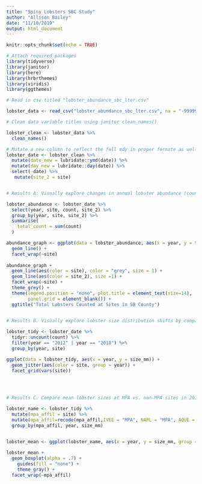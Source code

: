 ```yaml
---
title: "Spiny Lobsters SBC Study"
author: "Allison Bailey"
date: "11/10/2019"
output: html_document
---
```


```r
knitr::opts_chunk$set(echo = TRUE)
```

```r
# Attach required packages
library(tidyverse)
library(janitor)
library(here)
library(hrbrthemes)
library(viridis)
library(ggthemes)
```

```r
# Read in csv titled "lobster_abundance_sbc_lter.csv"

lobster_data <- read_csv("lobster_abundance_sbc_lter.csv", na = "-99999")
```

```r
# Clean data variable titles using janitor clean_names()

lobster_clean <- lobster_data %>%
  clean_names()

# Mutate a new column to reflect the full mdy in proper formate as well as isolating days using lubridate.
lobster_date <- lobster_clean %>% 
  mutate(date_new = lubridate::ymd(date)) %>%
  mutate(day_new = lubridate::day(date)) %>%
  select(-date) %>%
   mutate(site_2 = site)



```

```r
# Results A: Visually explore changes in annual lobster abundance (counts) by site. After grouping observations to find lobster counts for each year, create a finalized data visualization (no modeling/stats needed) showing changes in annual lobster abundance at the five sites over time. You should decide how to best present the data. Make your data visualization correct, clear, responsible, and professional. Details matter (e.g. is it easier to read a legend or label lines directly? How can I designate between MPA and non-MPA sites? And many more decisions!). Add a figure caption below the graph.

lobster_abundance <- lobster_date %>%
  select(year, site, count, site_2) %>%
  group_by(year, site, site_2) %>%
  summarise(
    total_count = sum(count)
  ) 

abundance_graph <- ggplot(data = lobster_abundance, aes(x = year, y = total_count)) +
  geom_line() +
  facet_wrap(~site)
  
abundance_graph +
  geom_line(aes(color = site), color = "grey", size = 1) +
  geom_line(aes(color = site_2), size =1) +
  facet_wrap(~site) +
  theme_grey() +
  theme(legend.position = "none", plot.title = element_text(size=14),
        panel.grid = element_blank()) +
  ggtitle("Total Lobsters Counted at Sites in SB County")
  
```

```r
# Results B. Visually explore lobster size distribution shifts by comparing lobster sizes in 2012 and 2018. Visually explore the size distributions for lobsters observed at the 5 different sites in 2012, and in 2018 (i.e. you will have a total of 10 size distributions shown: for each of the 5 sites, one for 2012 and one for 2018). Make a finalized graph that clearly and professionally shows community size distributions at each site in the 2 years, allowing the reader to easily interpret distribution shifts. Add a figure caption below the graph. 

lobster_tidy <- lobster_date %>%
  tidyr::uncount(count) %>%
  filter(year == "2012" | year == "2018") %>%
  group_by(year, site)

ggplot(data = lobster_tidy, aes(x = year, y = size_mm)) +
  geom_jitter(aes(color = site, group = year)) +
  facet_grid(vars(site))

  
  
```

```r
# Results C. Compare mean lobster sizes at MPA vs. non-MPA sites in 2012 and 2018. Here, for each year (2012 and 2018) consolidate the size observations into only two groups: MPA and non-MPA lobsters. 

lobster_name <- lobster_tidy %>% 
  mutate(mpa_affil = site) %>%
  mutate(mpa_affil=recode(mpa_affil,IVEE = "MPA", NAPL = "MPA", AQUE = "non-MPA", MOHK = "non-MPA", CARP = "non-MPA")) %>%
  group_by(mpa_affil, year, size_mm)
  

lobster_mean <- ggplot(lobster_name, aes(x = year, y = size_mm, group = year, fill = mpa_affil))

lobster_mean +
  geom_boxplot(alpha = .7) +
    guides(fill = "none") +
    theme_gray() +
  facet_wrap(~mpa_affil)
  


```

